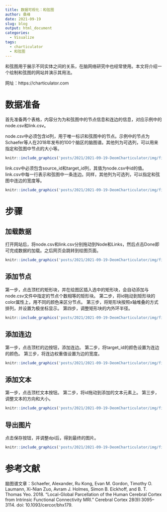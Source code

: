 ```yaml
---
title: 数据可视化：和弦图
author: 桑峰
date: 2021-09-19
slug: blog
output: html_document
categories:
  - Visualize
tags:
  - charticulator
  - 和弦图
---
```


和弦图用于展示不同实体之间的关系，在脑网络研究中也经常使用。本文将介绍一个绘制和弦图的网站并演示其用法。

网址：https://charticulator.com

# 数据准备

首先准备两个表格，内容分为为和弦图中的节点信息和连边的信息，对应示例中的node.csv和link.csv。

node.csv中必须包含id列，用于唯一标识和弦图中的节点。示例中的节点为Schaefer等人在2018年发布的100个脑区的脑图谱。其他列为可选列，可以用来指定和弦图中节点的大小等。

```r
knitr::include_graphics('posts/2021/2021-09-19-DeomCharticulator/img/fig-01.png')
```

link.csv中必须包含source_id和target_id列，其值为node.csv中id的值。link.csv中每一行表示和弦图中一条连边。同样，其他列为可选列，可以指定和弦图中连边的宽度等。

```r
knitr::include_graphics('posts/2021/2021-09-19-DeomCharticulator/img/fig-02.png')
```

# 步骤

## 加载数据

打开网站后，将node.csv和link.csv分别拖动到Node和Links，然后点击Done即可完成数据的加载。之后网页会跳转到绘图页面。

```r
knitr::include_graphics('posts/2021/2021-09-19-DeomCharticulator/img/fig-03.gif')
```

## 添加节点

第一步，点击顶栏的矩形块，并在绘图区插入选中的矩形块，会自动添加与node.csv文件中指定的节点个数相等的矩形块。
第二步，将id拖动到矩形块的color属性上，用不同的颜色来区分节点。
第三步，将矩形块按照x轴堆叠的方式排列，并设置为极坐标显示。
第四步，调整矩形块的内外环半径。

```r
knitr::include_graphics('posts/2021/2021-09-19-DeomCharticulator/img/fig-04.gif')
```

## 添加连边

第一步，点击顶栏的边按钮，添加连边。
第二步，将target_id的颜色设置为连边的颜色。
第三步，将连边权重值设置为边的宽度。

```r
knitr::include_graphics('posts/2021/2021-09-19-DeomCharticulator/img/fig-05.gif')
```

## 添加文本

第一步，点击顶栏文本按钮。
第二步，将id拖动到添加的文本元素上。
第三步，调整文本的方向和大小。

```r
knitr::include_graphics('posts/2021/2021-09-19-DeomCharticulator/img/fig-06.gif')
```

## 导出图片

点击保存按钮，并调整dpi后，得到最终的图片。

```r
knitr::include_graphics('posts/2021/2021-09-19-DeomCharticulator/img/fig-07.gif')
```

# 参考文献

脑图谱文章：Schaefer, Alexander, Ru Kong, Evan M. Gordon, Timothy O. Laumann, Xi-Nian Zuo, Avram J. Holmes, Simon B. Eickhoff, and B. T. Thomas Yeo. 2018. “Local-Global Parcellation of the Human Cerebral Cortex from Intrinsic Functional Connectivity MRI.” Cerebral Cortex 28(9):3095–3114. doi: 10.1093/cercor/bhx179.